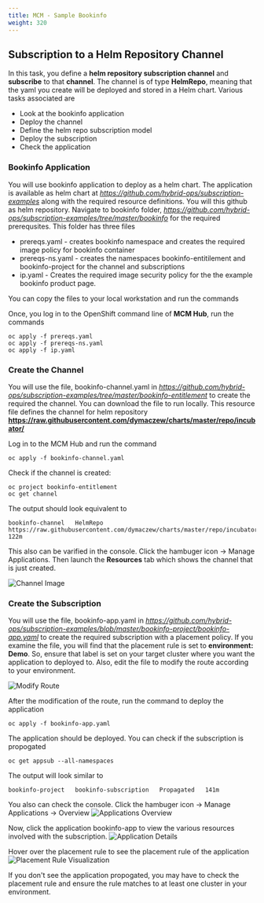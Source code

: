 ```yaml
---
title: MCM - Sample Bookinfo
weight: 320
---
```


##	Subscription to a Helm Repository Channel

In this task, you define a **helm repository subscription channel** and **subscribe** to that **channel**. The channel is of type **HelmRepo**, meaning that the yaml you create will be deployed and stored in a Helm chart.
Various tasks associated are
*	Look at the bookinfo application
*	Deploy the channel
*	Define the helm repo subscription model
*	Deploy the subscription
*	Check the application

### Bookinfo Application

You will use bookinfo application to deploy as a helm chart. The application is available as helm chart at *https://github.com/hybrid-ops/subscription-examples* along with the required resource definitions. You will this github as helm repository.
Navigate to bookinfo folder, *https://github.com/hybrid-ops/subscription-examples/tree/master/bookinfo* for the required prerequsites. This folder has three files
* prereqs.yaml - creates bookinfo namespace and creates the required image policy for bookinfo container
* prereqs-ns.yaml - creates the namespaces bookinfo-entitilement and bookinfo-project for the channel and subscriptions
* ip.yaml - Creates the required image security policy for the the example bookinfo product page.

You can copy the files to your local workstation and run the commands

Once, you log in to the OpenShift command line of **MCM Hub**, run the commands
```
oc apply -f prereqs.yaml
oc apply -f prereqs-ns.yaml
oc apply -f ip.yaml
```

### Create the Channel

You will use the file, bookinfo-channel.yaml in *https://github.com/hybrid-ops/subscription-examples/tree/master/bookinfo-entitlement* to create the required the channel. You can download the file to run locally. This resource file defines the channel for helm repository **https://raw.githubusercontent.com/dymaczew/charts/master/repo/incubator/**

Log in to the MCM Hub and run the command
```
oc apply -f bookinfo-channel.yaml
```

Check if the channel is created:
```
oc project bookinfo-entitlement
oc get channel
```

The output should look equivalent to

```
bookinfo-channel   HelmRepo   https://raw.githubusercontent.com/dymaczew/charts/master/repo/incubator/   122m
```

This also can be varified in the console. Click the hambuger icon -> Manage Applications. Then launch the **Resources** tab which shows the channel that is just created.

![Channel Image](/assets/img/cp4mcm/mcm-channel.jpg)

### Create the Subscription

You will use the file, bookinfo-app.yaml in *https://github.com/hybrid-ops/subscription-examples/blob/master/bookinfo-project/bookinfo-app.yaml* to create the required subscription with a placement policy. If you examine the file, you will find  that the placement rule is set to **environment: Demo**. So, ensure that label is set on your target cluster where you want the application to deployed to.
Also, edit the file to modify the route according to your environment.

![Modify Route](/assets/img/cp4mcm/mcm-modifyroute.jpg)

After the modification of the route, run the command to deploy the application

```
oc apply -f bookinfo-app.yaml
```

The application should be deployed. You can check if the subscription is propogated

```
oc get appsub --all-namespaces
```

The output will look similar to

```
bookinfo-project   bookinfo-subscription   Propagated   141m
```

You also can check the console. Click the hambuger icon -> Manage Applications -> Overview
![Applications Overview](/assets/img/cp4mcm/mcm-applications.jpg)

Now, click the application bookinfo-app to view the various resources involved with the subscription.
![Application Details](/assets/img/cp4mcm/mcm-appdetails.jpg)

Hover over the placement rule to see the placement rule of the application
![Placement Rule Visualization](/assets/img/cp4mcm/mcm-appdetails1.jpg)

If you don't see the application propogated, you may have to check the placement rule and ensure the rule matches to at least one cluster in your environment.
